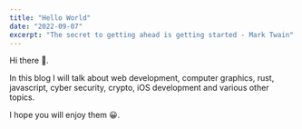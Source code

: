 ```yaml
---
title: "Hello World"
date: "2022-09-07"
excerpt: "The secret to getting ahead is getting started - Mark Twain"
---
```


Hi there 👋.

In this blog I will talk about web development, computer graphics, rust, javascript, cyber security, crypto, iOS development and various other topics.

I hope you will enjoy them 😀.